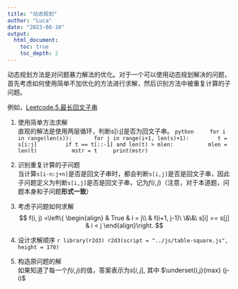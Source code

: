 ```yaml
---
title: "动态规划"
author: "Luca"
date: "2023-08-10"
output: 
  html_document:
    toc: true
    toc_depth: 2
---
```


动态规划方法是对问题暴力解法的优化。对于一个可以使用动态规划解决的问题，首先考虑如何使用简单不加优化的方法进行求解，然后识别方法中被重复计算的子问题。

例如，[Leetcode.5.最长回文子串](https://leetcode.cn/submissions/detail/454289347/)

1. 使用简单方法求解  
直观的解法是使用两层循环，判断s[i:j]是否为回文子串。
    ```python
    for i in range(len(s)):
      for j in range(i+1, len(s)+1):
        t = s[i:j]
        if t == t[::-1] and len(t) > mlen:
          mlen = len(t)
          mstr = t
    print(mstr)
    ```
2. 识别重复计算的子问题  
当计算`s[i-n:j+n]`是否是回文子串时，都会判断`s[i,j]`是否是回文子串，因此子问题定义为判断`s[i,j]`是否是回文子串，记为$f(i, j)$（注意，对于本道题，问题本身和子问题**形式一致**）

3. 考虑子问题如何求解
$$
f(i, j) =\left\{
\begin{align}
& True & i = j\\
& f(i+1, j-1)\ \&\&\ s[i] == s[j] & i < j
\end{align}\right.
$$
4. 设计求解顺序
    ```r
library(r2d3)
r2d3(script = "../js/table-square.js", height = 170)
    ```
5. 构造原问题的解  
如果知道了每一个$f(i,j)$的值，答案表示为$s[i, j]$, 其中 $\underset{i,j}{max} (j-i)$